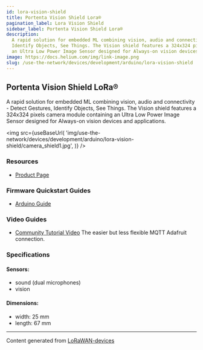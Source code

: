 ---
id: lora-vision-shield
title: Portenta Vision Shield Lora®
pagination_label: Lora Vision Shield
sidebar_label: Portenta Vision Shield Lora®
description:
  A rapid solution for embedded ML combining vision, audio and connectivity - Detect Gestures,
  Identify Objects, See Things. The Vision shield features a 324x324 pixels camera module containing
  an Ultra Low Power Image Sensor designed for Always-on vision devices and applications.
image: https://docs.helium.com/img/link-image.png
slug: /use-the-network/devices/development/arduino/lora-vision-shield
---


## Portenta Vision Shield LoRa®

A rapid solution for embedded ML combining vision, audio and connectivity - Detect Gestures,
Identify Objects, See Things. The Vision shield features a 324x324 pixels camera module containing
an Ultra Low Power Image Sensor designed for Always-on vision devices and applications.

<img
  src={useBaseUrl(
    'img/use-the-network/devices/development/arduino/lora-vision-shield/camera_shield1.jpg',
  )}
/>

### Resources

- [Product Page](https://store.arduino.cc/portenta-vision-shield)

### Firmware Quickstart Guides

- [Arduino Guide](/use-the-network/devices/development/arduino/lora-vision-shield/arduino)

### Video Guides

- [Community Tutorial Video](https://www.youtube.com/watch?v=wt_WZ1sBDeM&list=PL57Dnr1H_eguoFKLWY0nLMz0QI3nyQVmQ&index=12)
  The easier but less flexible MQTT Adafruit connection.

### Specifications

#### Sensors:

- sound (dual microphones)
- vision

#### Dimensions:

- width: 25 mm
- length: 67 mm

---

Content generated from [LoRaWAN-devices](https://github.com/TheThingsNetwork/lorawan-devices)
